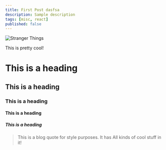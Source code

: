 ```yaml
---
title: First Post dasfsa
description: Sample description
tags: [misc, react]
published: false
---
```


![Stranger Things](./deck.jpg)

This is pretty cool!

# This is a heading

## This is a heading

### This is a heading

#### This is a heading

##### This is a heading

> This is a blog quote for style purposes. It has
> All kinds of cool stuff in it!
